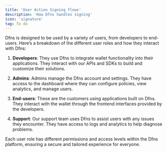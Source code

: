 ```yaml
---
title: 'User Action Signing flows'
description: 'How Dfns handles signing'
icon: 'signature'
tag: To do
---
```

Dfns is designed to be used by a variety of users, from developers to end-users. Here’s a breakdown of the different user roles and how they interact with Dfns:

1. **Developers**: They use Dfns to integrate wallet functionality into their applications. They interact with our APIs and SDKs to build and customize their solutions.

2. **Admins**: Admins manage the Dfns account and settings. They have access to the dashboard where they can configure policies, view analytics, and manage users.

3. **End-users**: These are the customers using applications built on Dfns. They interact with the wallet through the frontend interfaces provided by the developers.

4. **Support**: Our support team uses Dfns to assist users with any issues they encounter. They have access to logs and analytics to help diagnose problems.

Each user role has different permissions and access levels within the Dfns platform, ensuring a secure and tailored experience for everyone.

